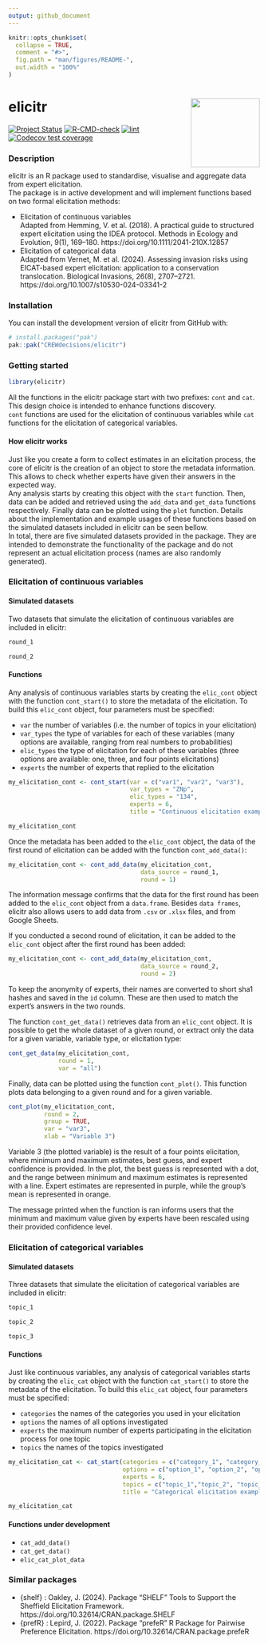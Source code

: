```yaml
---
output: github_document
---
```


<!-- README.md is generated from README.Rmd. Please edit the .rmd file and then use devtools::build_readme() to update the md file -->

```r
knitr::opts_chunk$set(
  collapse = TRUE,
  comment = "#>",
  fig.path = "man/figures/README-",
  out.width = "100%"
)
```

# elicitr <a href="#"><img src="man/figures/logo.png" height="138" align="right">
<!-- badges: start -->
[![Project Status](https://www.repostatus.org/badges/latest/concept.svg)](https://www.repostatus.org/#concept)
[![R-CMD-check](https://github.com/CREWdecisions/elicitr/actions/workflows/R-CMD-check.yaml/badge.svg)](https://github.com/CREWdecisions/elicitr/actions/workflows/R-CMD-check.yaml)
[![lint](https://github.com/CREWdecisions/elicitr/actions/workflows/lint.yaml/badge.svg)](https://github.com/CREWdecisions/elicitr/actions/workflows/lint.yaml)
[![Codecov test coverage](https://codecov.io/gh/CREWdecisions/elicitr/graph/badge.svg)](https://app.codecov.io/gh/CREWdecisions/elicitr)
<!-- badges: end -->

### Description

elicitr is an R package used to standardise, visualise and aggregate data from expert elicitation.\
The package is in active development and will implement functions based on two formal elicitation methods:

* Elicitation of continuous variables\
  Adapted from Hemming, V. et al. (2018). A practical guide to structured expert elicitation using the IDEA protocol. Methods in Ecology and Evolution, 9(1), 169–180. https://doi.org/10.1111/2041-210X.12857
* Elicitation of categorical data\
  Adapted from Vernet, M. et al. (2024). Assessing invasion risks using EICAT-based expert elicitation: application to a conservation translocation. Biological Invasions, 26(8), 2707–2721. https://doi.org/10.1007/s10530-024-03341-2

### Installation

You can install the development version of elicitr from GitHub with:

```r
# install.packages("pak")
pak::pak("CREWdecisions/elicitr")
```

### Getting started

```r
library(elicitr)
```

All the functions in the elicitr package start with two prefixes: `cont` and `cat`. This design choice is intended to enhance functions discovery.\
`cont` functions are used for the elicitation of continuous variables while `cat` functions for the elicitation of categorical variables.

#### How elicitr works

Just like you create a form to collect estimates in an elicitation process, the core of elicitr is the creation of an object to store the metadata information. This allows to check whether experts have given their answers in the expected way.\
Any analysis starts by creating this object with the `start` function. Then, data can be added and retrieved using the `add_data` and `get_data` functions respectively. Finally data can be plotted using the `plot` function. Details about the implementation and example usages of these functions based on the simulated datasets included in elicitr can be seen bellow.\
In total, there are five simulated datasets provided in the package. They are intended to demonstrate the functionality of the package and do not represent an actual elicitation process (names are also randomly generated).

### Elicitation of continuous variables

#### Simulated datasets

Two datasets that simulate the elicitation of continuous variables are included in elicitr:

```r
round_1
```

```r
round_2
```

#### Functions

Any analysis of continuous variables starts by creating the `elic_cont` object with the function `cont_start()` to store the metadata of the elicitation. To build this `elic_cont` object, four parameters must be specified: 

* `var` the number of variables (i.e. the number of topics in your elicitation)
* `var_types` the type of variables for each of these variables (many options are available, ranging from real numbers to probabilities)
* `elic_types` the type of elicitation for each of these variables (three options are available: one, three, and four points elicitations)
* `experts` the number of experts that replied to the elicitation

```r
my_elicitation_cont <- cont_start(var = c("var1", "var2", "var3"),
                                  var_types = "ZNp",
                                  elic_types = "134",
                                  experts = 6,
                                  title = "Continuous elicitation example")
```

```r
my_elicitation_cont
```

Once the metadata has been added to the `elic_cont` object, the data of the first round of elicitation can be added with the function `cont_add_data()`:

```r
my_elicitation_cont <- cont_add_data(my_elicitation_cont,
                                     data_source = round_1,
                                     round = 1)
```

The information message confirms that the data for the first round has been added to the `elic_cont` object from a `data.frame`. Besides `data frames`, elicitr also allows users to add data from `.csv` or `.xlsx` files, and from Google Sheets.

If you conducted a second round of elicitation, it can be added to the `elic_cont` object after the first round has been added:

```r
my_elicitation_cont <- cont_add_data(my_elicitation_cont,
                                     data_source = round_2,
                                     round = 2)
```

To keep the anonymity of experts, their names are converted to short sha1 hashes and saved in the `id` column. These are then used to match the expert’s answers in the two rounds.

The function `cont_get_data()` retrieves data from an `elic_cont` object. It is possible to get the whole dataset of a given round, or extract only the data for a given variable, variable type, or elicitation type:

```r
cont_get_data(my_elicitation_cont,
              round = 1,
              var = "all")
```

Finally, data can be plotted using the function `cont_plot()`. This function plots data belonging to a given round and for a given variable.

```r
cont_plot(my_elicitation_cont,
          round = 2,
          group = TRUE,
          var = "var3",
          xlab = "Variable 3")
```

Variable 3 (the plotted variable) is the result of a four points elicitation, where minimum and maximum estimates, best guess, and expert confidence is provided. In the plot, the best guess is represented with a dot, and the range between minimum and maximum estimates is represented with a line. Expert estimates are represented in purple, while the group's mean is represented in orange.

The message printed when the function is ran informs users that the minimum and maximum value given by experts have been rescaled using their provided confidence level.

### Elicitation of categorical variables

#### Simulated datasets

Three datasets that simulate the elicitation of categorical variables are included in elicitr:

```r
topic_1
```

```r
topic_2
```

```r
topic_3
```

#### Functions

Just like continuous variables, any analysis of categorical variables starts by creating the `elic_cat` object with the function `cat_start()` to store the metadata of the elicitation. To build this `elic_cat` object, four parameters must be specified: 

* `categories` the names of the categories you used in your elicitation
* `options` the names of all options investigated
* `experts` the maximum number of experts participating in the elicitation process for one topic
* `topics` the names of the topics investigated

```r
my_elicitation_cat <- cat_start(categories = c("category_1", "category_2", "category_3", "category_4", "category_5"),
                                options = c("option_1", "option_2", "option_3", "option_4"),
                                experts = 6,
                                topics = c("topic_1","topic_2", "topic_3"),
                                title = "Categorical elicitation example")
```

```r
my_elicitation_cat
```

#### Functions under development

* `cat_add_data()`
* `cat_get_data()`
* `elic_cat_plot_data`



### Similar packages

* {shelf} : Oakley, J. (2024). Package “SHELF” Tools to Support the Sheffield Elicitation Framework. https://doi.org/10.32614/CRAN.package.SHELF
* {prefR} : Lepird, J. (2022). Package “prefeR” R Package for Pairwise Preference Elicitation. https://doi.org/10.32614/CRAN.package.prefeR
